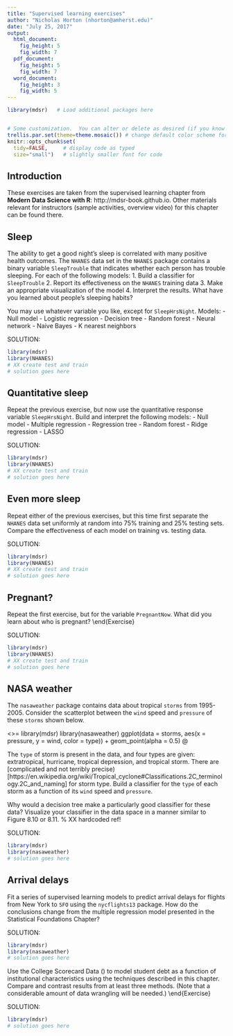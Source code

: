 ```yaml
---
title: "Supervised learning exercises"
author: "Nicholas Horton (nhorton@amherst.edu)"
date: "July 25, 2017"
output:
  html_document:
    fig_height: 5
    fig_width: 7
  pdf_document:
    fig_height: 5
    fig_width: 7
  word_document:
    fig_height: 3
    fig_width: 5
---
```


```r
library(mdsr)   # Load additional packages here 


# Some customization.  You can alter or delete as desired (if you know what you are doing).
trellis.par.set(theme=theme.mosaic()) # change default color scheme for lattice
knitr::opts_chunk$set(
  tidy=FALSE,     # display code as typed
  size="small")   # slightly smaller font for code
```

## Introduction
These exercises are taken from the supervised learning chapter from **Modern Data Science with R**: http://mdsr-book.github.io.  Other materials relevant for instructors (sample activities, overview video) for this chapter can be found there.


## Sleep
The ability to get a good night's sleep is correlated with many positive health outcomes. The `NHANES` data set in the `NHANES` package contains a binary variable `SleepTrouble` that indicates whether each person has trouble sleeping. For each of the following models:
1. Build a classifier for `SleepTrouble`
2. Report its effectiveness on the `NHANES` training data
3. Make an appropriate visualization of the model
4. Interpret the results. What have you learned about people's sleeping habits?
  
You may use whatever variable you like, except for `SleepHrsNight`.
Models:
- Null model
- Logistic regression
- Decision tree
- Random forest
- Neural network
- Naive Bayes
- K nearest neighbors

SOLUTION:

```r
library(mdsr)   
library(NHANES)
# XX create test and train
# solution goes here
```

## Quantitative sleep
Repeat the previous exercise, but now use the quantitative response variable `SleepHrsNight`. Build and interpret the following models:
- Null model
- Multiple regression
- Regression tree
- Random forest
- Ridge regression
- LASSO

SOLUTION:

```r
library(mdsr)   
library(NHANES)
# XX create test and train
# solution goes here
```

## Even more sleep
Repeat either of the previous exercises, but this time first separate the 
`NHANES` data set uniformly at random into 75% training and 25% testing sets. Compare the effectiveness of each model on training vs. testing data. 

SOLUTION:

```r
library(mdsr)   
library(NHANES)
# XX create test and train
# solution goes here
```

## Pregnant?
Repeat the first exercise, but for the variable `PregnantNow`. What did you learn about who is pregnant? 
\end{Exercise}

SOLUTION:

```r
library(mdsr)   
library(NHANES)
# XX create test and train
# solution goes here
```

## NASA weather
The `nasaweather` package contains data about tropical `storms` from 1995-2005. Consider the scatterplot between the `wind` speed and `pressure` of these `storms` shown below.

<<storms>>=
library(mdsr)
library(nasaweather)
ggplot(data = storms, aes(x = pressure, y = wind, color = type)) + 
  geom_point(alpha = 0.5)
@

The `type` of storm is present in the data, and four types are given: extratropical, hurricane, tropical depression, and tropical storm. There are [complicated and not terribly precise)[https://en.wikipedia.org/wiki/Tropical_cyclone#Classifications.2C_terminology.2C_and_naming] for storm type. Build a classifier for the `type` of each storm as a function of its `wind` speed and `pressure`.  

Why would a decision tree make a particularly good classifier for these data? Visualize your classifier in the data space in a manner 
similar to Figure 8.10 or 8.11.  % XX hardcoded ref!

SOLUTION:

```r
library(mdsr)   
library(nasaweather)
# solution goes here
```


## Arrival delays
Fit a series of supervised learning models to predict arrival delays for flights from 
New York to `SFO` using the `nycflights13` package.  How do the conclusions change from
the multiple regression model presented in the Statistical Foundations Chapter?

SOLUTION:

```r
library(mdsr)   
library(nasaweather)
# solution goes here
```

Use the College Scorecard Data (\url{https://collegescorecard.ed.gov/data}) to model student debt as a function of institutional characteristics using the techniques described in this chapter.  Compare and contrast results from at least three methods.  (Note that a considerable amount of data wrangling will be needed.)
\end{Exercise}

SOLUTION:

```r
library(mdsr)   
# solution goes here
```
